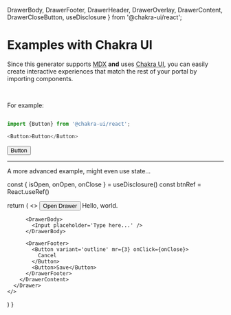   DrawerBody,
  DrawerFooter,
  DrawerHeader,
  DrawerOverlay,
  DrawerContent,
  DrawerCloseButton, 
  useDisclosure
} from '@chakra-ui/react';


<Container>


# Examples with Chakra UI

Since this generator supports [MDX](https://mdxjs.com/) **and** uses [Chakra UI](https://v2.chakra-ui.com/), you can easily create interactive experiences that match the rest of your portal by importing components.

<br />

For example:
<br />

```js

import {Button} from '@chakra-ui/react';

<Button>Button</Button>

```

<Button my={2}>Button</Button>


<hr />


A more advanced example, might even use state...

  const { isOpen, onOpen, onClose } = useDisclosure()
  const btnRef = React.useRef()

  return (
    <>
      <Button ref={btnRef} colorScheme='teal' onClick={onOpen} my={4}>
        Open Drawer
      </Button>
      <Drawer
        isOpen={isOpen}
        placement='right'
        onClose={onClose}
        finalFocusRef={btnRef}
      >
        <DrawerOverlay />
        <DrawerContent>
          <DrawerCloseButton />
          <DrawerHeader>Hello, world.</DrawerHeader>

          <DrawerBody>
            <Input placeholder='Type here...' />
          </DrawerBody>

          <DrawerFooter>
            <Button variant='outline' mr={3} onClick={onClose}>
              Cancel
            </Button>
            <Button>Save</Button>
          </DrawerFooter>
        </DrawerContent>
      </Drawer>
    </>
  )
}

<DrawerExample />





</Container>
